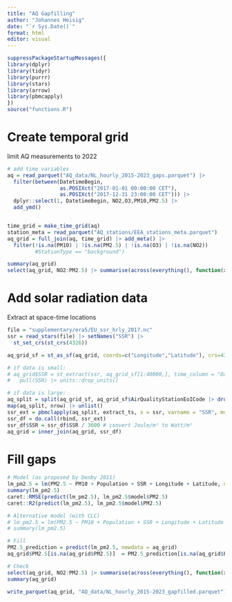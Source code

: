 ```yaml
---
title: "AQ Gapfilling"
author: "Johannes Heisig"
date: "`r Sys.Date()`"
format: html
editor: visual
---
```


```r
suppressPackageStartupMessages({
library(dplyr)
library(tidyr)
library(purrr)
library(stars)
library(arrow)
library(pbmcapply)
})
source("functions.R")
```


# Create temporal grid 

limit AQ measurements to 2022

```r
# add time variables
aq = read_parquet("AQ_data/NL_hourly_2015-2023_gaps.parquet") |> 
  filter(between(DatetimeBegin, 
                 as.POSIXct("2017-01-01 00:00:00 CET"), 
                 as.POSIXct("2017-12-31 23:00:00 CET"))) |> 
  dplyr::select(1, DatetimeBegin, NO2,O3,PM10,PM2.5) |> 
  add_ymd()


time_grid = make_time_grid(aq)
station_meta = read_parquet("AQ_stations/EEA_stations_meta.parquet")
aq_grid = full_join(aq, time_grid) |> add_meta() |> 
  filter(!is.na(PM10) | !is.na(PM2.5) | !is.na(O3) | !is.na(NO2))
         #StationType == "background")

summary(aq_grid)
select(aq_grid, NO2:PM2.5) |> summarise(across(everything(), function(x) sum(is.na(x))))
```

# Add solar radiation data

Extract at space-time locations

```r
file = "supplementary/era5/EU_ssr_hrly_2017.nc"
ssr = read_stars(file) |> setNames("SSR") |> 
  st_set_crs(st_crs(4326))

aq_grid_sf = st_as_sf(aq_grid, coords=c("Longitude","Latitude"), crs=4326)

# if data is small:
# aq_grid$SSR = st_extract(ssr, aq_grid_sf[1:40000,], time_column = "DatetimeBegin") |> 
#   pull(SSR) |> units::drop_units()

# if data is large:
aq_split = split(aq_grid_sf, aq_grid_sf$AirQualityStationEoICode |> droplevels()) # make chunks
map(aq_split, nrow) |> unlist()
ssr_ext = pbmclapply(aq_split, extract_ts, x = ssr, varname = "SSR", mc.cores = 4)
ssr_df = do.call(rbind, ssr_ext)
ssr_df$SSR = ssr_df$SSR / 3600 # convert Joule/m² to Watt/m²
aq_grid = inner_join(aq_grid, ssr_df)

```


# Fill gaps

```r
# Model (as proposed by Denby 2011)
lm_pm2.5 = lm(PM2.5 ~ PM10 + Population + SSR + Longitude + Latitude, data = aq_grid)
summary(lm_pm2.5)
caret::RMSE(predict(lm_pm2.5), lm_pm2.5$model$PM2.5)
caret::R2(predict(lm_pm2.5), lm_pm2.5$model$PM2.5)

# Alternative model (with CLC)
# lm_pm2.5 = lm(PM2.5 ~ PM10 + Population + SSR + Longitude + Latitude + CLC8, data = aq_grid)
# summary(lm_pm2.5)

# Fill
PM2.5_prediction = predict(lm_pm2.5, newdata = aq_grid)
aq_grid$PM2.5[is.na(aq_grid$PM2.5)]  = PM2.5_prediction[is.na(aq_grid$PM2.5)]

# Check
select(aq_grid, NO2:PM2.5) |> summarise(across(everything(), function(x) sum(is.na(x))))
summary(aq_grid)

write_parquet(aq_grid, "AQ_data/NL_hourly_2015-2023_gapfilled.parquet")
```


```r

```





